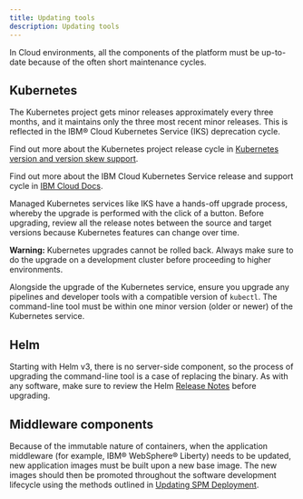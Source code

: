 ```yaml
---
title: Updating tools
description: Updating tools
---
```


In Cloud environments, all the components of the platform must be up-to-date because of the often short maintenance cycles.

## Kubernetes

The Kubernetes project gets minor releases approximately every three months, and it maintains only the three most recent minor releases. This is reflected in the IBM® Cloud Kubernetes Service (IKS) deprecation cycle.

<InlineNotification>

Find out more about the Kubernetes project release cycle in [Kubernetes version and version skew support](https://kubernetes.io/docs/setup/release/version-skew-policy/).

Find out more about the IBM Cloud Kubernetes Service release and support cycle in [IBM Cloud Docs](https://cloud.ibm.com/docs/containers?topic=containers-cs_versions).

</InlineNotification>

Managed Kubernetes services like IKS have a hands-off upgrade process, whereby the upgrade is performed with the click of a button.
Before upgrading, review all the release notes between the source and target versions because Kubernetes features can change over time.

<InlineNotification kind='warning'>

**Warning:** Kubernetes upgrades cannot be rolled back. Always make sure to do the upgrade on a development cluster before proceeding to higher environments.

</InlineNotification>

Alongside the upgrade of the Kubernetes service, ensure you upgrade any pipelines and developer tools with a compatible version of `kubectl`. The command-line tool must be within one minor version (older or newer) of the Kubernetes service.

## Helm

Starting with Helm v3, there is no server-side component, so the process of upgrading the command-line tool is a case of replacing the binary.
As with any software, make sure to review the Helm [Release Notes](https://github.com/helm/helm/releases) before upgrading.

## Middleware components

Because of the immutable nature of containers, when the application middleware (for example, IBM® WebSphere® Liberty) needs to be updated, new application images must be built upon a new base image.
The new images should then be promoted throughout the software development lifecycle using the methods outlined in [Updating SPM Deployment](/06-operations/updating_curam).

